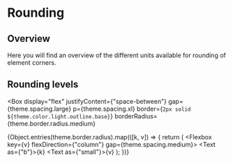 
<Meta title="Foundations/Rounding" />

# Rounding

## Overview

Here you will find an overview of the different units available for rounding of element corners.

<GlobalStyle />

## Rounding levels

<Box
  display="flex"
  justifyContent={"space-between"}
  gap={theme.spacing.large}
  p={theme.spacing.xl}
  border={`2px solid ${theme.color.light.outline.base}`}
  borderRadius={theme.border.radius.medium}
>
  {Object.entries(theme.border.radius).map(([k, v]) => {
    return (
      <Flexbox key={v} flexDirection={"column"} gap={theme.spacing.medium}>
        <Box borderRadius={v} border="2px solid red" width="100px" height="100px" p={theme.spacing.small} />
        <Flexbox flexDirection="column" gap={theme.spacing.small}>
          <Text as={"b"}>{k}</Text>
          <Text as={"small"}>{v}</Text>
        </Flexbox>
      </Flexbox>
    );
  })}
</Box>
